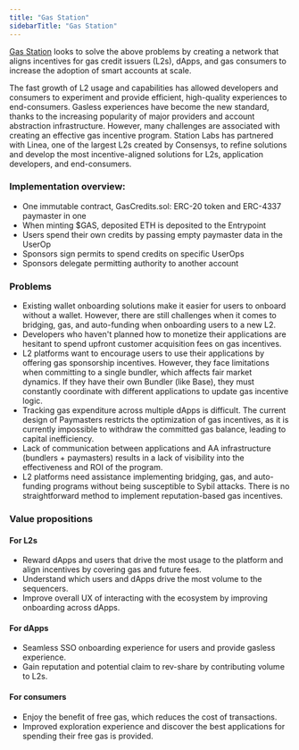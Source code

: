 ```yaml
---
title: "Gas Station"
sidebarTitle: "Gas Station"
---
```


[Gas Station](https://github.com/0xStation/gas-credits) looks to solve the above problems by creating a network that aligns incentives for gas credit issuers (L2s), dApps, and gas consumers to increase the adoption of smart accounts at scale. 

The fast growth of L2 usage and capabilities has allowed developers and consumers to experiment and provide efficient, high-quality experiences to end-consumers. Gasless experiences have become the new standard, thanks to the increasing popularity of major providers and account abstraction infrastructure. However, many challenges are associated with creating an effective gas incentive program. Station Labs has partnered with Linea, one of the largest L2s created by Consensys, to refine solutions and develop the most incentive-aligned solutions for L2s, application developers, and end-consumers.

### Implementation overview:
- One immutable contract, GasCredits.sol: ERC-20 token and ERC-4337 paymaster in one
- When minting $GAS, deposited ETH is deposited to the Entrypoint
- Users spend their own credits by passing empty paymaster data in the UserOp
- Sponsors sign permits to spend credits on specific UserOps
- Sponsors delegate permitting authority to another account

### Problems
- Existing wallet onboarding solutions make it easier for users to onboard without a wallet. However, there are still challenges when it comes to bridging, gas, and auto-funding when onboarding users to a new L2. 
- Developers who haven't planned how to monetize their applications are hesitant to spend upfront customer acquisition fees on gas incentives.
- L2 platforms want to encourage users to use their applications by offering gas sponsorship incentives. However, they face limitations when committing to a single bundler, which affects fair market dynamics. If they have their own Bundler (like Base), they must constantly coordinate with different applications to update gas incentive logic.
- Tracking gas expenditure across multiple dApps is difficult. The current design of Paymasters restricts the optimization of gas incentives, as it is currently impossible to withdraw the committed gas balance, leading to capital inefficiency.
- Lack of communication between applications and AA infrastructure (bundlers + paymasters) results in a lack of visibility into the effectiveness and ROI of the program.
- L2 platforms need assistance implementing bridging, gas, and auto-funding programs without being susceptible to Sybil attacks. There is no straightforward method to implement reputation-based gas incentives.

### Value propositions

#### For L2s
- Reward dApps and users that drive the most usage to the platform and align incentives by covering gas and future fees. 
- Understand which users and dApps drive the most volume to the sequencers. 
- Improve overall UX of interacting with the ecosystem by improving onboarding across dApps. 

#### For dApps
- Seamless SSO onboarding experience for users and provide gasless experience. 
- Gain reputation and potential claim to rev-share by contributing volume to L2s.  

#### For consumers
- Enjoy the benefit of free gas, which reduces the cost of transactions. 
- Improved exploration experience and discover the best applications for spending their free gas is provided. 
